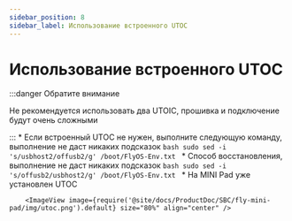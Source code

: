 ```yaml
---
sidebar_position: 8
sidebar_label: Использование встроенного UTOC
---
```




# Использование встроенного UTOC

:::danger Обратите внимание

Не рекомендуется использовать два UTOIC, прошивка и подключение будут очень сложными

:::
    * Если встроенный UTOC не нужен, выполните следующую команду, выполнение не даст никаких подсказок
        ```bash
        sudo sed -i 's/usbhost2/offusb2/g' /boot/FlyOS-Env.txt
        ```
    * Способ восстановления, выполнение не даст никаких подсказок
        ```bash
        sudo sed -i 's/offusb2/usbhost2/g' /boot/FlyOS-Env.txt
        ```
    * На MINI Pad уже установлен UTOC

        <ImageView image={require('@site/docs/ProductDoc/SBC/fly-mini-pad/img/utoc.png').default} size="80%" align="center" />